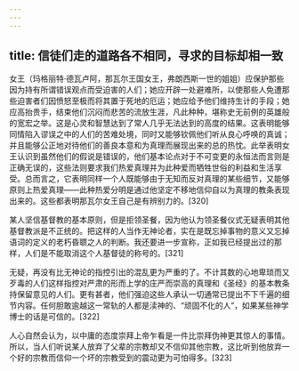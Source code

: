 ```yaml
---
---
---
```

title: 信徒们走的道路各不相同，寻求的目标却相一致
---




女王（玛格丽特·德瓦卢阿，那瓦尔王国女王，弗朗西斯一世的姐姐）应保护那些因为持有所谓错误观点而受迫害的人们；她应开辟一处避难所，以使那些人免遭那些迫害者们因愤怒至极而将其置于死地的厄运；她应给予他们维持生计的手段；她应高抬贵手，结束他们沉闷而悲苦的流放生涯，凡此种种，堪称史无前例的英雄般的宽宏之举。这是心灵和智慧达到了常人几乎无法达到的高度的结果。这表明能够同情陷入谬误之中的人们的苦难处境，同时又能够钦佩他们听从良心呼唤的真诚；并且能够公正地对待他们的善良本意和为真理而展现出来的总的热忱。此举表明女王认识到虽然他们的假说是错误的，他们基本论点对于不可变更的永恒法而言则是正确无误的，这些法则要求我们热爱真理并为此种爱而牺牲世俗的利益和生活享受。总而言之，它表明同样一个人既能够由于无知而反对真理的某些细节，又能够原则上热爱真理——此种热爱分明是通过他坚定不移地信仰自以为真理的教条表现出来的。这些都表明那瓦尔女王自己是有辨别力的。[320]

某人坚信基督教的基本原则，但是拒领圣餐，因为他认为领圣餐仪式无疑表明其他基督教派是不正统的。把这样的人当作无神论者，实在是既忘掉事物的意义又忘掉语词的定义的老朽昏聩之人的判断。我还要进一步宣称，正如我已经提出过的那样，人们是不能取消这个人基督徒的称号的。[321]

无疑，再没有比无神论的指控引出的混乱更为严重的了。不计其数的心地卑琐而又歹毒的人们这样指控对严肃的形而上学的庄严而崇高的真理和《圣经》的基本教条持保留意见的人们。更有甚者，他们强迫这些人承认一切通常已提出不下千遍的细节内容。任何胆敢逾越这一常轨的人都是渎神的、“顽固不化的人”，如果某些神学博士的话是可信的。[322]

人心自然会认为，以中庸的态度崇拜上帝乍看是一件比崇拜伪神更其惊人的事情。所以，当人们听说某人放弃了父辈的宗教却又不信仰其他宗教，这比听到他放弃一个好的宗教而信仰一个坏的宗教受到的震动更为可怕得多。[323]
